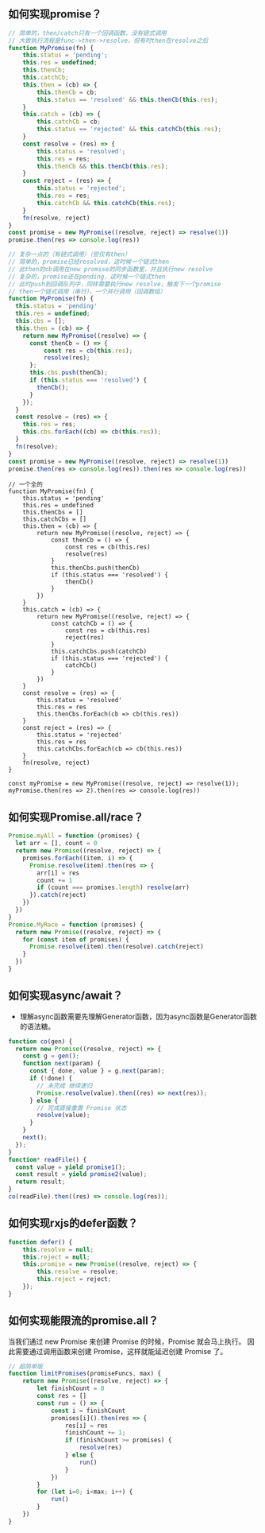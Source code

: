 ## 如何实现promise？
```js
// 简单的，then/catch只有一个回调函数，没有链式调用
// 大致执行流程是func->then->resolve，但有时then在resolve之后
function MyPromise(fn) {
    this.status = 'pending';
    this.res = undefined;
    this.thenCb;
    this.catchCb;
    this.then = (cb) => {
        this.thenCb = cb;
        this.status == 'resolved' && this.thenCb(this.res);
    }
    this.catch = (cb) => {
        this.catchCb = cb;
        this.status == 'rejected' && this.catchCb(this.res);
    }
    const resolve = (res) => {
        this.status = 'resolved';
        this.res = res;
        this.thenCb && this.thenCb(this.res);
    }
    const reject = (res) => {
        this.status = 'rejected';
        this.res = res;
        this.catchCb && this.catchCb(this.res);
    }
    fn(resolve, reject)
}
const promise = new MyPromise((resolve, reject) => resolve(1))
promise.then(res => console.log(res))
```
```js
// 复杂一点的（有链式调用）（但仅有then）
// 简单的，promise已经resolved，这时候一个链式then
// 此then的cb调用在new promise的同步函数里，并且执行new resolve 
// 复杂的，promise还在pending，这时候一个链式then
// 此时push到回调队列中，同样需要执行new resolve，触发下一个promise
// then一个链式调用（串行），一个并行调用（回调数组）
function MyPromise(fn) {
  this.status = 'pending'
  this.res = undefined;
  this.cbs = [];
  this.then = (cb) => {
    return new MyPromise((resolve) => {
      const thenCb = () => {
          const res = cb(this.res);
          resolve(res); 
      };
      this.cbs.push(thenCb);
      if (this.status === 'resolved') {
        thenCb();
      }
    });
  }
  const resolve = (res) => {
    this.res = res;
    this.cbs.forEach((cb) => cb(this.res));
  }
  fn(resolve);
}
const promise = new MyPromise((resolve, reject) => resolve(1))
promise.then(res => console.log(res)).then(res => console.log(res))
```
```
// 一个全的
function MyPromise(fn) {
    this.status = 'pending'
    this.res = undefined
    this.thenCbs = []
    this.catchCbs = []
    this.then = (cb) => {
        return new MyPromise((resolve, reject) => {
            const thenCb = () => {
                const res = cb(this.res)
                resolve(res)
            }
            this.thenCbs.push(thenCb)
            if (this.status === 'resolved') {
                thenCb()
            }
        })
    }
    this.catch = (cb) => {
        return new MyPromise((resolve, reject) => {
            const catchCb = () => {
                const res = cb(this.res)
                reject(res)
            }
            this.catchCbs.push(catchCb)
            if (this.status === 'rejected') {
                catchCb()
            }
        })
    }
    const resolve = (res) => {
        this.status = 'resolved'
        this.res = res
        this.thenCbs.forEach(cb => cb(this.res))
    }
    const reject = (res) => {
        this.status = 'rejected'
        this.res = res
        this.catchCbs.forEach(cb => cb(this.res))
    }
    fn(resolve, reject)
}

const myPromise = new MyPromise((resolve, reject) => resolve(1));
myPromise.then(res => 2).then(res => console.log(res))

```
## 如何实现Promise.all/race？
```js
Promise.myAll = function (promises) {
  let arr = [], count = 0
  return new Promise((resolve, reject) => {
    promises.forEach((item, i) => {
      Promise.resolve(item).then(res => {
        arr[i] = res
        count += 1
        if (count === promises.length) resolve(arr)
      }).catch(reject)
    })
  })
}
Promise.MyRace = function (promises) {
  return new Promise((resolve, reject) => {
    for (const item of promises) {
      Promise.resolve(item).then(resolve).catch(reject)
    }
  })
}
```
## 如何实现async/await？
* 理解async函数需要先理解Generator函数，因为async函数是Generator函数的语法糖。
```js
function co(gen) {
  return new Promise((resolve, reject) => {
    const g = gen();
    function next(param) {
      const { done, value } = g.next(param);
      if (!done) {
        // 未完成 继续递归
        Promise.resolve(value).then((res) => next(res));
      } else {
        // 完成直接重置 Promise 状态
        resolve(value);
      }
    }
    next();
  });
}
function* readFile() {
  const value = yield promise1();
  const result = yield promise2(value);
  return result;
}
co(readFile).then((res) => console.log(res));
```

## 如何实现rxjs的defer函数？
```js
function defer() {
	this.resolve = null;
	this.reject = null;
	this.promise = new Promise((resolve, reject) => {
		this.resolve = resolve;
		this.reject = reject;
	});
}
```
## 如何实现能限流的promise.all？
当我们通过 new Promise 来创建 Promise 的时候，Promise 就会马上执行。
因此需要通过调用函数来创建 Promise，这样就能延迟创建 Promise 了。
```js
// 超简单版
function limitPromises(promiseFuncs, max) {
    return new Promise((resolve, reject) => {
        let finishCount = 0
        const res = []
        const run = () => {
            const i = finishCount
            promises[i]().then(res => {
                res[i] = res
                finishCount += 1;
                if (finishCount >= promises) {
                    resolve(res)
                } else {
                    run()
                }
            })
        }
        for (let i=0; i<max; i++) {
            run()
        }
    })
}
```
